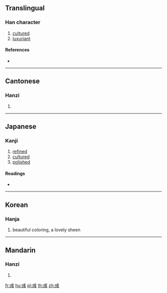 {{character info/new}}
==Translingual==

===Han character===
{{Han char|rn=59|rad=彡|as=07|sn=10|four=53100|canj=IKRM|ids=⿻或⿰丿丿}}

# [[cultured]]
# [[luxuriant]]

====References====
* {{Han ref|kx=0363.140|dkj=09983|dj=0682.120|hdz=21405.130|uh=5F67|ud=24423|bh=D17B|bd=53627}}

----

==Cantonese==

===Hanzi===
{{yue-hanzi|jyut=[[juk1]]|y=yuk1}}

# {{defn|lang=yue|sort=彡07}}

----

==Japanese==

===Kanji===
{{ja-kanji|grade=|rs=彡07}}

# [[refined]]
# [[cultured]]
# [[polished]]

====Readings====
* {{ja-readings|on=[[いく]] (iku)|kun=[[あや]] (aya)}}

----

==Korean==

===Hanja===
{{ko-hanja|hangeul=욱|eumhun=|rv=uk|mr=uk|y=wuk}}

# beautiful coloring, a lovely sheen

----

==Mandarin==

===Hanzi===
{{cmn-hanzi|pin=[[yù]] ([[yu4]])|wg=yü<sup>4</sup>}}

# {{defn|lang=cmn|sort=彡07}}

[[fr:彧]]
[[hu:彧]]
[[pl:彧]]
[[th:彧]]
[[zh:彧]]